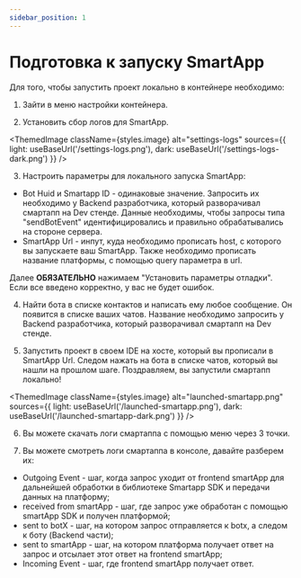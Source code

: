 ```yaml
---
sidebar_position: 1
---
```



# Подготовка к запуску SmartApp

Для того, чтобы запустить проект локально в контейнере необходимо:

1. Зайти в меню настройки контейнера.

<div className={styles.centered}>
  <ThemedImage
    className={styles.image}
    alt="settings-button"
    sources={{ light: useBaseUrl('/settings-button.png'), dark: useBaseUrl('/settings-button-dark.png') }}
  />
</div>

2. Установить сбор логов для SmartApp.

<ThemedImage
  className={styles.image}
  alt="settings-logs"
  sources={{ light: useBaseUrl('/settings-logs.png'), dark: useBaseUrl('/settings-logs-dark.png') }}
/>

3. Настроить параметры для локального запуска SmartApp:

- Bot Huid и Smartapp ID - одинаковые значение. Запросить их необходимо у Backend разработчика, который разворачивал смартапп на Dev стенде. Данные необходимы, чтобы запросы типа "sendBotEvent" идентифицировались и правильно обрабатывались на стороне сервера.
- SmartApp Url - инпут, куда необходимо прописать host, с которого вы запускаете ваш SmartApp. Также необходимо прописать название платформы, с помощью query параметра в url.

Далее **ОБЯЗАТЕЛЬНО** нажимаем "Установить параметры отладки". Если все введено корректно, у вас не будет ошибок.

<div className={styles.centered}>
  <ThemedImage
    className={styles.image}
    alt="settings-local-smartapp"
    sources={{ light: useBaseUrl('/settings-local-smartapp.png'), dark: useBaseUrl('/settings-local-smartapp-dark.png') }}
  />
</div>

4. Найти бота в списке контактов и написать ему любое сообщение. Он появится в списке ваших чатов. Название необходимо запросить у Backend разработчика, который разворачивал смартапп на Dev стенде.

<div className={styles.centered}>
  <ThemedImage
    className={styles.image}
    alt="searching-smartapp.png"
    sources={{ light: useBaseUrl('/searching-smartapp.png'), dark: useBaseUrl('/searching-smartapp-dark.png') }}
  />
</div>

5. Запустить проект в своем IDE на хосте, который вы прописали в SmartApp Url. Следом нажать на бота в списке чатов, который вы нашли на прошлом шаге. Поздравляем, вы запустили смартапп локально!

<ThemedImage
  className={styles.image}
  alt="launched-smartapp.png"
  sources={{ light: useBaseUrl('/launched-smartapp.png'), dark: useBaseUrl('/launched-smartapp-dark.png') }}
/>

6. Вы можете скачать логи смартаппа с помощью меню через 3 точки.

<div className={styles.centered}>
  <ThemedImage
    className={styles.image}
    alt="three-points-menu"
    sources={{ light: useBaseUrl('/three-points-menu.png'), dark: useBaseUrl('/three-points-menu-dark.png') }}
  />
</div>

7. Вы можете смотреть логи смартаппа в консоле, давайте разберем их:

- Outgoing Event - шаг, когда запрос уходит от frontend smartApp для дальнейшей обработки в библиотеке Smartapp SDK и передачи данных на платформу;
- received from smartApp - шаг, где запрос уже обработан с помощью smartApp SDK и получен платформой;
- sent to botX - шаг, на котором запрос отправляется к botx, а следом к боту (Backend части);
- sent to smartApp - шаг, на котором платформа получает ответ на запрос и отсылает этот ответ на frontend smartApp;
- Incoming Event - шаг, где frontend smartApp получает ответ.

<div className={styles.centered}>
  <ThemedImage className={styles.image} alt="logs" sources={{ light: useBaseUrl('/logs.png'), dark: useBaseUrl('/logs-dark.png') }} />
</div>
